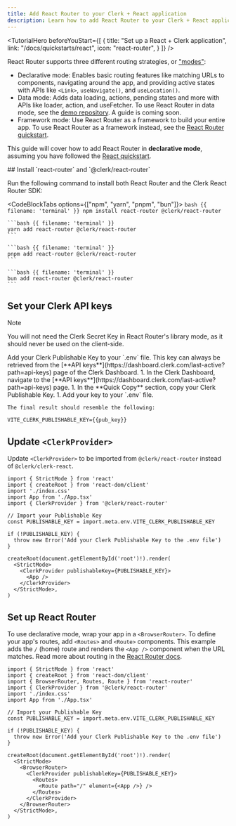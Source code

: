 ```yaml
---
title: Add React Router to your Clerk + React application
description: Learn how to add React Router to your Clerk + React application.
---
```


<TutorialHero
  beforeYouStart={[
    {
      title: "Set up a React + Clerk application",
      link: "/docs/quickstarts/react",
      icon: "react-router",
    }
  ]}
/>

React Router supports three different routing strategies, or ["modes"](https://reactrouter.com/start/modes):

- Declarative mode: Enables basic routing features like matching URLs to components, navigating around the app, and providing active states with APIs like `<Link>`, `useNavigate()`, and `useLocation()`.
- Data mode: Adds data loading, actions, pending states and more with APIs like loader, action, and useFetcher. To use React Router in data mode, see the [demo repository](https://github.com/clerk/clerk-react-quickstart/blob/integrate-react-router-dom-using-data-router-method/src/main.tsx). A guide is coming soon.
- Framework mode: Use React Router as a framework to build your entire app. To use React Router as a framework instead, see the [React Router quickstart](/docs/quickstarts/react-router).

This guide will cover how to add React Router in **declarative mode**, assuming you have followed the [React quickstart](/docs/quickstarts/react).

<Steps>
  ## Install `react-router` and `@clerk/react-router`

  Run the following command to install both React Router and the Clerk React Router SDK:

  <CodeBlockTabs options={["npm", "yarn", "pnpm", "bun"]}>
    ```bash {{ filename: 'terminal' }}
    npm install react-router @clerk/react-router
    ```

    ```bash {{ filename: 'terminal' }}
    yarn add react-router @clerk/react-router
    ```

    ```bash {{ filename: 'terminal' }}
    pnpm add react-router @clerk/react-router
    ```

    ```bash {{ filename: 'terminal' }}
    bun add react-router @clerk/react-router
    ```
  </CodeBlockTabs>

  ## Set your Clerk API keys

  > [!NOTE]
  > You will not need the Clerk Secret Key in React Router's library mode, as it should never be used on the client-side.

  <SignedIn>
    Add your Clerk Publishable Key to your `.env` file. This key can always be retrieved from the [**API keys**](https://dashboard.clerk.com/last-active?path=api-keys) page of the Clerk Dashboard.
  </SignedIn>

  <SignedOut>
    1. In the Clerk Dashboard, navigate to the [**API keys**](https://dashboard.clerk.com/last-active?path=api-keys) page.
    1. In the **Quick Copy** section, copy your Clerk Publishable Key.
    1. Add your key to your `.env` file.

    The final result should resemble the following:
  </SignedOut>

  ```env {{ filename: '.env' }}
  VITE_CLERK_PUBLISHABLE_KEY={{pub_key}}
  ```

  ## Update `<ClerkProvider>`

  Update `<ClerkProvider>` to be imported from `@clerk/react-router` instead of `@clerk/clerk-react`.

  ```tsx {{ filename: 'src/main.tsx', mark: [4, 18, 22] }}
  import { StrictMode } from 'react'
  import { createRoot } from 'react-dom/client'
  import './index.css'
  import App from './App.tsx'
  import { ClerkProvider } from '@clerk/react-router'

  // Import your Publishable Key
  const PUBLISHABLE_KEY = import.meta.env.VITE_CLERK_PUBLISHABLE_KEY

  if (!PUBLISHABLE_KEY) {
    throw new Error('Add your Clerk Publishable Key to the .env file')
  }

  createRoot(document.getElementById('root')!).render(
    <StrictMode>
      <ClerkProvider publishableKey={PUBLISHABLE_KEY}>
        <App />
      </ClerkProvider>
    </StrictMode>,
  )
  ```

  ## Set up React Router

  To use declarative mode, wrap your app in a `<BrowserRouter>`. To define your app's routes, add `<Routes>` and `<Route>` components. This example adds the `/` (home) route and renders the `<App />` component when the URL matches. Read more about routing in the [React Router docs](https://reactrouter.com/start/declarative/routing).

  ```tsx {{ filename: 'src/main.tsx', mark: [4, 18, 22] }}
  import { StrictMode } from 'react'
  import { createRoot } from 'react-dom/client'
  import { BrowserRouter, Routes, Route } from 'react-router'
  import { ClerkProvider } from '@clerk/react-router'
  import './index.css'
  import App from './App.tsx'

  // Import your Publishable Key
  const PUBLISHABLE_KEY = import.meta.env.VITE_CLERK_PUBLISHABLE_KEY

  if (!PUBLISHABLE_KEY) {
    throw new Error('Add your Clerk Publishable Key to the .env file')
  }

  createRoot(document.getElementById('root')!).render(
    <StrictMode>
      <BrowserRouter>
        <ClerkProvider publishableKey={PUBLISHABLE_KEY}>
          <Routes>
            <Route path="/" element={<App />} />
          </Routes>
        </ClerkProvider>
      </BrowserRouter>
    </StrictMode>,
  )
  ```
</Steps>
